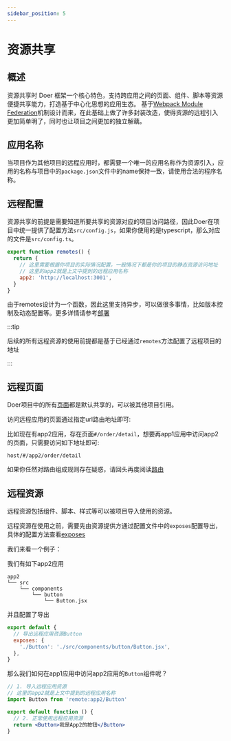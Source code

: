 ```yaml
---
sidebar_position: 5
---
```


# 资源共享

## 概述

资源共享时 Doer 框架一个核心特色，支持跨应用之间的页面、组件、脚本等资源便捷共享能力，打造基于中心化思想的应用生态。
基于[Webpack Module Federation](https://webpack.js.org/concepts/module-federation/)机制设计而来，在此基础上做了许多封装改造，使得资源的远程引入更加简单明了，同时也让项目之间更加的独立解藕。

## 应用名称

当项目作为其他项目的远程应用时，都需要一个唯一的应用名称作为资源引入，应用的名称与项目中的```package.json```文件中的name保持一致，请使用合法的程序名称。

## 远程配置

资源共享的前提是需要知道所要共享的资源对应的项目访问路径，因此Doer在项目中统一提供了配置方法```src/config.js```，如果你使用的是typescript，那么对应的文件是```src/config.ts```。

```js
export function remotes() {
  return {
    // 这里需要根据你项目的实际情况配置，一般情况下都是你的项目的静态资源访问地址
    // 这里的app2就是上文中提到的远程应用名称
    app2: 'http://localhost:3001',
  }
} 
```

由于remotes设计为一个函数，因此这里支持异步，可以做很多事情，比如版本控制及动态配置等。更多详情请参考[部署](../advance/deploy.mdx)

:::tip

后续的所有远程资源的使用前提都是基于已经通过```remotes```方法配置了远程项目的地址

:::

## 远程页面

Doer项目中的所有[页面](./route.mdx)都是默认共享的，可以被其他项目引用。

访问远程应用的页面通过指定url路由地址即可:

比如现在有app2应用，存在页面```#/order/detail```，想要再app1应用中访问app2的页面，只需要访问如下地址即可:

```
host/#/app2/order/detail
```

如果你任然对路由组成规则存在疑惑，请回头再度阅读[路由](./route.mdx#路由组成)

## 远程资源

远程资源包括组件、脚本、样式等可以被项目导入使用的资源。

远程资源在使用之前，需要先由资源提供方通过配置文件中的```exposes```配置导出，具体的配置方法查看[exposes](../config/complier.mdx#exposes)

我们来看一个例子：

我们有如下app2应用

```
app2
└── src
    └── components
        └── button
            └── Button.jsx
```

并且配置了导出

```js
export default {
  // 导出远程应用资源Button
  exposes: {
    './Button': './src/components/button/Button.jsx',
  },
}
```

那么我们如何在app1应用中访问app2应用的```Button```组件呢？

```jsx
// 1. 导入远程应用资源
// 这里的app2就是上文中提到的远程应用名称
import Button from 'remote:app2/Button'

export default function () {
  // 2. 正常使用远程应用资源
  return <Button>我是App2的按钮</Button>
}
```
